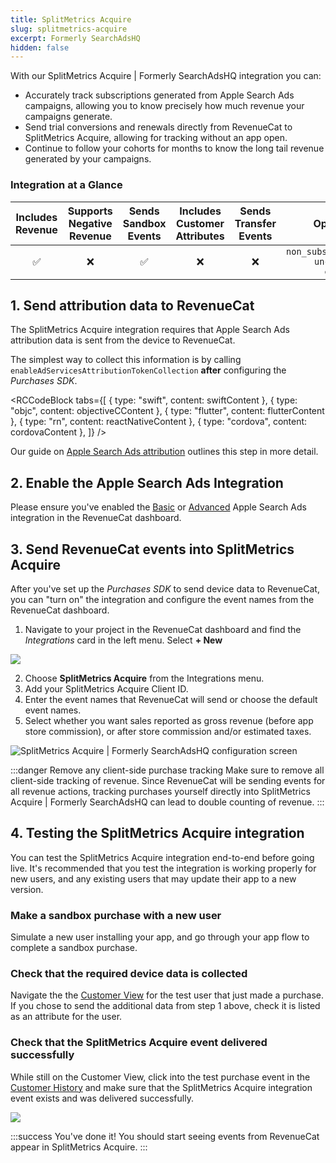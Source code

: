 ```yaml
---
title: SplitMetrics Acquire
slug: splitmetrics-acquire
excerpt: Formerly SearchAdsHQ
hidden: false
---
```


With our SplitMetrics Acquire | Formerly SearchAdsHQ integration you can:

- Accurately track subscriptions generated from Apple Search Ads campaigns, allowing you to know precisely how much revenue your campaigns generate.
- Send trial conversions and renewals directly from RevenueCat to SplitMetrics Acquire, allowing for tracking without an app open.
- Continue to follow your cohorts for months to know the long tail revenue generated by your campaigns.

### Integration at a Glance

| Includes Revenue | Supports Negative Revenue | Sends Sandbox Events | Includes Customer Attributes | Sends Transfer Events |                            Optional Event Types                             |
| :--------------: | :-----------------------: | :------------------: | :--------------------------: | :-------------------: | :-------------------------------------------------------------------------: |
|        ✅        |            ❌             |          ✅          |              ❌              |          ❌           | `non_subscription_purchase_event` `uncancellation_event` `expiration_event` |

## 1. Send attribution data to RevenueCat

The SplitMetrics Acquire integration requires that Apple Search Ads attribution data is sent from the device to RevenueCat.

The simplest way to collect this information is by calling `enableAdServicesAttributionTokenCollection` **after** configuring the _Purchases SDK_.


<RCCodeBlock
  tabs={[
    { type: "swift", content: swiftContent },
    { type: "objc", content: objectiveCContent },
    { type: "flutter", content: flutterContent },
    { type: "rn", content: reactNativeContent },
    { type: "cordova", content: cordovaContent },
  ]}
/>

Our guide on [Apple Search Ads attribution](/integrations/attribution/apple-search-ads) outlines this step in more detail.

## 2. Enable the Apple Search Ads Integration

Please ensure you've enabled the [Basic](/integrations/attribution/apple-search-ads#basic) or [Advanced](/integrations/attribution/apple-search-ads#advanced) Apple Search Ads integration in the RevenueCat dashboard.

## 3. Send RevenueCat events into SplitMetrics Acquire

After you've set up the _Purchases SDK_ to send device data to RevenueCat, you can "turn on" the integration and configure the event names from the RevenueCat dashboard.

1. Navigate to your project in the RevenueCat dashboard and find the _Integrations_ card in the left menu. Select **+ New**

![](/images/10c29a4-app.revenuecat.com_projects_85ff18c7_collaborators_1_34bfd454a36a9c0617029d310e5dd9bb.png)

2. Choose **SplitMetrics Acquire** from the Integrations menu.
3. Add your SplitMetrics Acquire Client ID.
4. Enter the event names that RevenueCat will send or choose the default event names.
5. Select whether you want sales reported as gross revenue (before app store commission), or after store commission and/or estimated taxes.

![SplitMetrics Acquire | Formerly SearchAdsHQ configuration screen](/images/4059e03-app.revenuecat.com_projects_85ff18c7_integrations_branch_3_e3687bc4ee62d694ebe1664628e0975e.png)

:::danger Remove any client-side purchase tracking
Make sure to remove all client-side tracking of revenue. Since RevenueCat will be sending events for all revenue actions, tracking purchases yourself directly into SplitMetrics Acquire | Formerly SearchAdsHQ can lead to double counting of revenue.
:::

## 4. Testing the SplitMetrics Acquire integration

You can test the SplitMetrics Acquire integration end-to-end before going live. It's recommended that you test the integration is working properly for new users, and any existing users that may update their app to a new version.

### Make a sandbox purchase with a new user

Simulate a new user installing your app, and go through your app flow to complete a sandbox purchase.

### Check that the required device data is collected

Navigate the the [Customer View](/dashboard-and-metrics/customer-history/basic-information) for the test user that just made a purchase. If you chose to send the additional data from step 1 above, check it is listed as an attribute for the user.

### Check that the SplitMetrics Acquire event delivered successfully

While still on the Customer View, click into the test purchase event in the [Customer History](/dashboard-and-metrics/customer-history) and make sure that the SplitMetrics Acquire integration event exists and was delivered successfully.

![](/images/5469d6b-app.revenuecat.com_activity_40779aaf_event_92499ad6-350b-455a-a2ec-4c28c4ca0b28_2_1e172ac101b3733cf5ddc736ad88c777.png)

:::success You've done it!
You should start seeing events from RevenueCat appear in SplitMetrics Acquire.
:::
